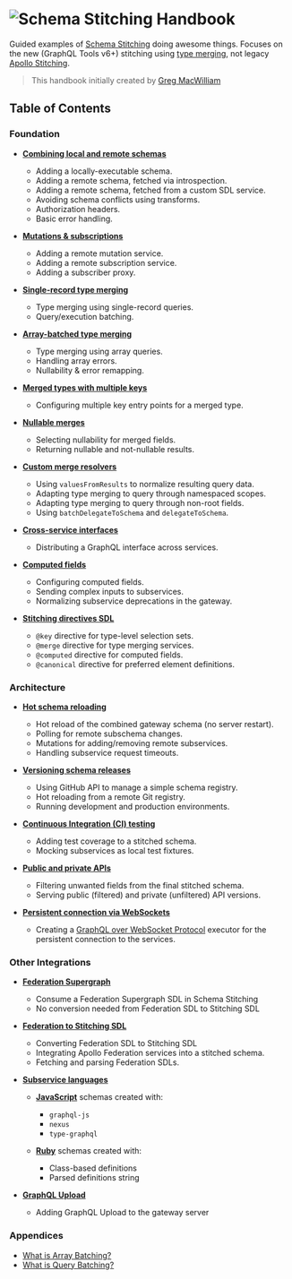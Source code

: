 # ![Schema Stitching Handbook](/assets/banner-1.jpg)

Guided examples of [Schema Stitching](/docs) doing awesome things. Focuses on the new (GraphQL Tools
v6+) stitching using [type merging](/docs/approaches/type-merging), not legacy
[Apollo Stitching](https://www.apollographql.com/docs/federation/migrating-from-stitching/).

> This handbook initially created by [Greg MacWilliam](https://github.com/gmac)

## Table of Contents

### Foundation

- **[Combining local and remote schemas](/handbook/foundation/combining-local-and-remote-schemas)**
  - Adding a locally-executable schema.
  - Adding a remote schema, fetched via introspection.
  - Adding a remote schema, fetched from a custom SDL service.
  - Avoiding schema conflicts using transforms.
  - Authorization headers.
  - Basic error handling.

- **[Mutations &amp; subscriptions](/handbook/foundation/mutations-and-subscriptions)**
  - Adding a remote mutation service.
  - Adding a remote subscription service.
  - Adding a subscriber proxy.

- **[Single-record type merging](/handbook/foundation/type-merging-single-records)**
  - Type merging using single-record queries.
  - Query/execution batching.

- **[Array-batched type merging](/handbook/foundation/type-merging-arrays)**
  - Type merging using array queries.
  - Handling array errors.
  - Nullability & error remapping.

- **[Merged types with multiple keys](/handbook/foundation/type-merging-multiple-keys)**
  - Configuring multiple key entry points for a merged type.

- **[Nullable merges](/handbook/foundation/type-merging-nullables)**
  - Selecting nullability for merged fields.
  - Returning nullable and not-nullable results.

- **[Custom merge resolvers](/handbook/foundation/custom-merge-resolvers)**
  - Using `valuesFromResults` to normalize resulting query data.
  - Adapting type merging to query through namespaced scopes.
  - Adapting type merging to query through non-root fields.
  - Using `batchDelegateToSchema` and `delegateToSchema`.

- **[Cross-service interfaces](/handbook/foundation/type-merging-interfaces)**
  - Distributing a GraphQL interface across services.

- **[Computed fields](/handbook/foundation/computed-fields)**
  - Configuring computed fields.
  - Sending complex inputs to subservices.
  - Normalizing subservice deprecations in the gateway.

- **[Stitching directives SDL](/handbook/foundation/stitching-directives-sdl)**
  - `@key` directive for type-level selection sets.
  - `@merge` directive for type merging services.
  - `@computed` directive for computed fields.
  - `@canonical` directive for preferred element definitions.

### Architecture

- **[Hot schema reloading](/handbook/architecture/hot-schema-reloading)**
  - Hot reload of the combined gateway schema (no server restart).
  - Polling for remote subschema changes.
  - Mutations for adding/removing remote subservices.
  - Handling subservice request timeouts.

- **[Versioning schema releases](/handbook/architecture/versioning-schema-releases)**
  - Using GitHub API to manage a simple schema registry.
  - Hot reloading from a remote Git registry.
  - Running development and production environments.

- **[Continuous Integration (CI) testing](/handbook/architecture/continuous-integration-testing)**
  - Adding test coverage to a stitched schema.
  - Mocking subservices as local test fixtures.

- **[Public and private APIs](/handbook/architecture/public-and-private-apis)**
  - Filtering unwanted fields from the final stitched schema.
  - Serving public (filtered) and private (unfiltered) API versions.

- **[Persistent connection via WebSockets](/handbook/architecture/persistent-connection)**
  - Creating a
    [GraphQL over WebSocket Protocol](https://github.com/enisdenjo/graphql-ws/blob/master/PROTOCOL.md)
    executor for the persistent connection to the services.

### Other Integrations

- **[Federation Supergraph](/handbook/other-integrations/federation-supergraph)**
  - Consume a Federation Supergraph SDL in Schema Stitching
  - No conversion needed from Federation SDL to Stitching SDL

- **[Federation to Stitching SDL](/handbook/other-integrations/federation-to-stitching-sdl)**
  - Converting Federation SDL to Stitching SDL
  - Integrating Apollo Federation services into a stitched schema.
  - Fetching and parsing Federation SDLs.

- **[Subservice languages](/handbook/other-integrations/subservice-languages)**
  - **[JavaScript](/handbook/other-integrations/subservice-languages/javascript)** schemas created
    with:
    - `graphql-js`
    - `nexus`
    - `type-graphql`

  - **[Ruby](/handbook/other-integrations/subservice-languages/ruby)** schemas created with:
    - Class-based definitions
    - Parsed definitions string

- **[GraphQL Upload](/handbook/other-integrations/graphql-upload)**
  - Adding GraphQL Upload to the gateway server

### Appendices

- [What is Array Batching?](/handbook/appendices/batching-arrays-and-queries#what-is-array-batching)
- [What is Query Batching?](/handbook/appendices/batching-arrays-and-queries#what-is-query-batching)

